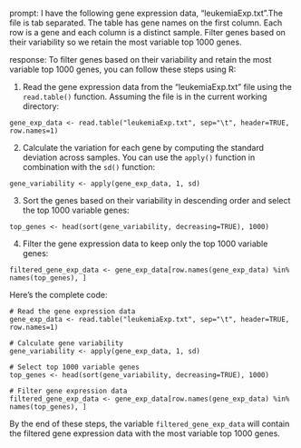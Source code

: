 prompt:
I have the following gene expression data, "leukemiaExp.txt".The file is tab separated. The table has gene names on the first column. Each row is a gene and each column is a distinct sample.  Filter genes based on their variability so we retain the most variable top 1000 genes. 

response:
To filter genes based on their variability and retain the most variable top 1000 genes, you can follow these steps using R:

1. Read the gene expression data from the "leukemiaExp.txt" file using the `read.table()` function. Assuming the file is in the current working directory:
```
gene_exp_data <- read.table("leukemiaExp.txt", sep="\t", header=TRUE, row.names=1)
```

2. Calculate the variation for each gene by computing the standard deviation across samples. You can use the `apply()` function in combination with the `sd()` function:
```
gene_variability <- apply(gene_exp_data, 1, sd)
```

3. Sort the genes based on their variability in descending order and select the top 1000 variable genes:
```
top_genes <- head(sort(gene_variability, decreasing=TRUE), 1000)
```

4. Filter the gene expression data to keep only the top 1000 variable genes:
```
filtered_gene_exp_data <- gene_exp_data[row.names(gene_exp_data) %in% names(top_genes), ]
```

Here's the complete code:

```
# Read the gene expression data
gene_exp_data <- read.table("leukemiaExp.txt", sep="\t", header=TRUE, row.names=1)

# Calculate gene variability
gene_variability <- apply(gene_exp_data, 1, sd)

# Select top 1000 variable genes
top_genes <- head(sort(gene_variability, decreasing=TRUE), 1000)

# Filter gene expression data
filtered_gene_exp_data <- gene_exp_data[row.names(gene_exp_data) %in% names(top_genes), ]
```

By the end of these steps, the variable `filtered_gene_exp_data` will contain the filtered gene expression data with the most variable top 1000 genes.
